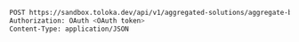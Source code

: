 ```bash
POST https://sandbox.toloka.dev/api/v1/aggregated-solutions/aggregate-by-task
Authorization: OAuth <OAuth token>
Content-Type: application/JSON
```